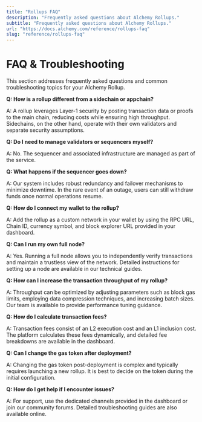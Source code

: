```yaml
---
title: "Rollups FAQ"
description: "Frequently asked questions about Alchemy Rollups."
subtitle: "Frequently asked questions about Alchemy Rollups."
url: "https://docs.alchemy.com/reference/rollups-faq"
slug: "reference/rollups-faq"
---
```


# FAQ & Troubleshooting

This section addresses frequently asked questions and common troubleshooting topics for your Alchemy Rollup.

**Q: How is a rollup different from a sidechain or appchain?**

A: A rollup leverages Layer-1 security by posting transaction data or proofs to the main chain, reducing costs while ensuring high throughput. Sidechains, on the other hand, operate with their own validators and separate security assumptions.

**Q: Do I need to manage validators or sequencers myself?**

A: No. The sequencer and associated infrastructure are managed as part of the service.

**Q: What happens if the sequencer goes down?**

A: Our system includes robust redundancy and failover mechanisms to minimize downtime. In the rare event of an outage, users can still withdraw funds once normal operations resume.

**Q: How do I connect my wallet to the rollup?**

A: Add the rollup as a custom network in your wallet by using the RPC URL, Chain ID, currency symbol, and block explorer URL provided in your dashboard.

**Q: Can I run my own full node?**

A: Yes. Running a full node allows you to independently verify transactions and maintain a trustless view of the network. Detailed instructions for setting up a node are available in our technical guides.

**Q: How can I increase the transaction throughput of my rollup?**

A: Throughput can be optimized by adjusting parameters such as block gas limits, employing data compression techniques, and increasing batch sizes. Our team is available to provide performance tuning guidance.

**Q: How do I calculate transaction fees?**

A: Transaction fees consist of an L2 execution cost and an L1 inclusion cost. The platform calculates these fees dynamically, and detailed fee breakdowns are available in the dashboard.

**Q: Can I change the gas token after deployment?**

A: Changing the gas token post-deployment is complex and typically requires launching a new rollup. It is best to decide on the token during the initial configuration.

**Q: How do I get help if I encounter issues?**

A: For support, use the dedicated channels provided in the dashboard or join our community forums. Detailed troubleshooting guides are also available online.
